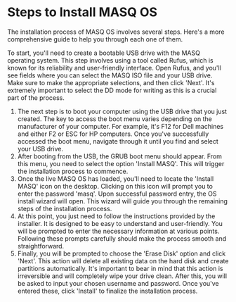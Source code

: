 
# Steps to Install MASQ OS

The installation process of MASQ OS involves several steps. Here's a more comprehensive guide to help you through each one of them.

To start, you'll need to create a bootable USB drive with the MASQ operating system. This step involves using a tool called Rufus, which is known for its reliability and user-friendly interface. Open Rufus, and you'll see fields where you can select the MASQ ISO file and your USB drive. Make sure to make the appropriate selections, and then click 'Next'. It's extremely important to select the DD mode for writing as this is a crucial part of the process.
1. The next step is to boot your computer using the USB drive that you just created. The key to access the boot menu varies depending on the manufacturer of your computer. For example, it's F12 for Dell machines and either F2 or ESC for HP computers. Once you've successfully accessed the boot menu, navigate through it until you find and select your USB drive.
2. After booting from the USB, the GRUB boot menu should appear. From this menu, you need to select the option 'Install MASQ'. This will trigger the installation process to commence.
3. Once the live MASQ OS has loaded, you'll need to locate the 'Install MASQ' icon on the desktop. Clicking on this icon will prompt you to enter the password 'masq'. Upon successful password entry, the OS install wizard will open. This wizard will guide you through the remaining steps of the installation process.
4. At this point, you just need to follow the instructions provided by the installer. It is designed to be easy to understand and user-friendly. You will be prompted to enter the necessary information at various points. Following these prompts carefully should make the process smooth and straightforward.
5. Finally, you will be prompted to choose the 'Erase Disk' option and click 'Next'. This action will delete all existing data on the hard disk and create partitions automatically. It's important to bear in mind that this action is irreversible and will completely wipe your drive clean. After this, you will be asked to input your chosen username and password. Once you've entered these, click 'Install' to finalize the installation process.